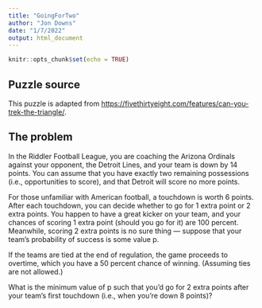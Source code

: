 ```yaml
---
title: "GoingForTwo"
author: "Jon Downs"
date: "1/7/2022"
output: html_document
---
```


```r
knitr::opts_chunk$set(echo = TRUE)
```

## Puzzle source

This puzzle is adapted from <https://fivethirtyeight.com/features/can-you-trek-the-triangle/>.

## The problem

In the Riddler Football League, you are coaching the Arizona Ordinals against your opponent, the Detroit Lines, and your team is down by 14 points. You can assume that you have exactly two remaining possessions (i.e., opportunities to score), and that Detroit will score no more points.

For those unfamiliar with American football, a touchdown is worth 6 points. After each touchdown, you can decide whether to go for 1 extra point or 2 extra points. You happen to have a great kicker on your team, and your chances of scoring 1 extra point (should you go for it) are 100 percent. Meanwhile, scoring 2 extra points is no sure thing — suppose that your team’s probability of success is some value p.

If the teams are tied at the end of regulation, the game proceeds to overtime, which you have a 50 percent chance of winning. (Assuming ties are not allowed.)

What is the minimum value of p such that you’d go for 2 extra points after your team’s first touchdown (i.e., when you’re down 8 points)?